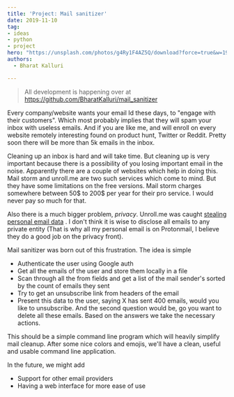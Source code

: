 ```yaml
---
title: 'Project: Mail sanitizer'
date: 2019-11-10
tag:
- ideas
- python
- project
hero: "https://unsplash.com/photos/g4Ry1F4AZ5Q/download?force=true&w=1920"
authors:
  - Bharat Kalluri

---
```

> All development is happening over at https://github.com/BharatKalluri/mail_sanitizer

<script id="asciicast-282456" src="https://asciinema.org/a/282456.js" async></script>

Every company/website wants your email Id these days, to "engage with their customers". Which most probably implies that they will spam your inbox with useless emails. And if you are like me, and will enroll on every website remotely interesting found on product hunt, Twitter or Reddit. Pretty soon there will be more than 5k emails in the inbox.

Cleaning up an inbox is hard and will take time. But cleaning up is very important because there is a possibility of you losing important email in the noise. Apparently there are a couple of websites which help in doing this. Mail storm and unroll.me are two such services which come to mind. But they have some limitations on the free versions. Mail storm charges somewhere between 50$ to 200$ per year for their pro service. I would never pay so much for that. 

Also there is a much bigger problem, *privacy*. Unroll.me was caught [stealing personal email data](https://theintercept.com/2017/04/24/stop-using-unroll-me-right-now-it-sold-your-data-to-uber/) . I don't think it is wise to disclose all emails to any private entity (That is why all my personal email is on Protonmail, I believe they do a good job on the privacy front).

Mail sanitizer was born out of this frustration. The idea is simple

- Authenticate the user using Google auth
- Get all the emails of the user and store them locally in a file
- Scan through all the from fields and get a list of the mail sender's sorted by the count of emails they sent
- Try to get an unsubscribe link from headers of the email
- Present this data to the user, saying X has sent 400 emails, would you like to unsubscribe. And the second question would be, go you want to delete all these emails. Based on the answers we take the necessary actions.

This should be a simple command line program which will heavily simplify mail cleanup. After some nice colors and emojis, we'll have a clean, useful and usable command line application.

In the future, we might add
- Support for other email providers
- Having a web interface for more ease of use
